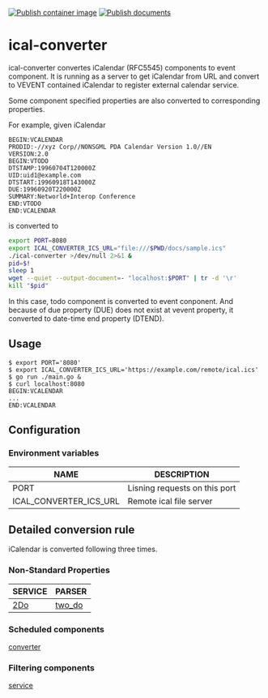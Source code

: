 [![Publish container image](https://github.com/gidoichi/ical-converter/actions/workflows/publish-container-image.yml/badge.svg)](https://github.com/gidoichi/ical-converter/actions/workflows/publish-container-image.yml)
[![Publish documents](https://github.com/gidoichi/ical-converter/actions/workflows/publish-docs.yml/badge.svg)](https://github.com/gidoichi/ical-converter/actions/workflows/publish-docs.yml)

# ical-converter

ical-converter convertes iCalendar (RFC5545) components to event component. It is running as a server to get iCalendar from URL and convert to VEVENT contained iCalendar to register external calendar service.

Some component specified properties are also converted to corresponding properties.

For example, given iCalendar
```
BEGIN:VCALENDAR
PRODID:-//xyz Corp//NONSGML PDA Calendar Version 1.0//EN
VERSION:2.0
BEGIN:VTODO
DTSTAMP:19960704T120000Z
UID:uid1@example.com
DTSTART:19960918T143000Z
DUE:19960920T220000Z
SUMMARY:Networld+Interop Conference
END:VTODO
END:VCALENDAR
```

is converted to
```sh
export PORT=8080
export ICAL_CONVERTER_ICS_URL="file:///$PWD/docs/sample.ics"
./ical-converter >/dev/null 2>&1 &
pid=$!
sleep 1
wget --quiet --output-document=- "localhost:$PORT" | tr -d '\r'
kill "$pid"
```

In this case, todo component is converted to event conponent. And because of due property (DUE) does not exist at vevent property, it converted to date-time end property (DTEND).

## Usage

```console
$ export PORT='8080'
$ export ICAL_CONVERTER_ICS_URL='https://example.com/remote/ical.ics'
$ go run ./main.go &
$ curl localhost:8080
BEGIN:VCALENDAR
...
END:VCALENDAR
```

## Configuration
### Environment variables
| NAME                   | DESCRIPTION                   |
|------------------------|-------------------------------|
| PORT                   | Lisning requests on this port |
| ICAL_CONVERTER_ICS_URL | Remote ical file server       |

## Detailed conversion rule
iCalendar is converted following three times.

### Non-Standard Properties
| SERVICE                        | PARSER                           |
|--------------------------------|----------------------------------|
| [2Do](https://www.2doapp.com/) | [two_do](/infrastructure/two_do) |

### Scheduled components
[converter](/usecase/converter.go)

### Filtering components
[service](/application/service.go)
